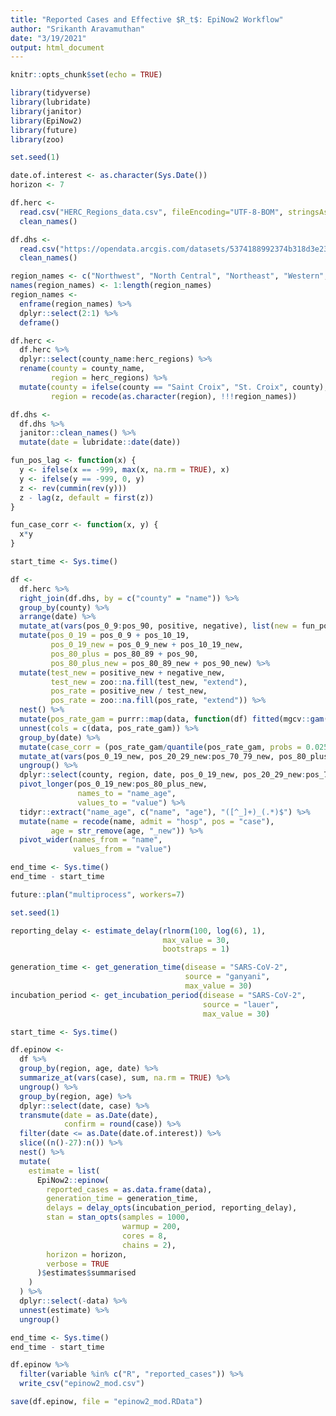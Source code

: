 ---
title: "Reported Cases and Effective $R_t$: EpiNow2 Workflow"
author: "Srikanth Aravamuthan"
date: "3/19/2021"
output: html_document
---

```{r setup, include=FALSE}
knitr::opts_chunk$set(echo = TRUE)

library(tidyverse)
library(lubridate)
library(janitor)
library(EpiNow2)
library(future)
library(zoo)

set.seed(1)

```

```{r}
date.of.interest <- as.character(Sys.Date())
horizon <- 7

```

```{r}
df.herc <- 
  read.csv("HERC_Regions_data.csv", fileEncoding="UTF-8-BOM", stringsAsFactors = FALSE) %>% 
  clean_names()

df.dhs <- 
  read.csv("https://opendata.arcgis.com/datasets/5374188992374b318d3e2305216ee413_12.csv", fileEncoding="UTF-8-BOM", stringsAsFactors = FALSE) %>% 
  clean_names()

```

```{r}
region_names <- c("Northwest", "North Central", "Northeast", "Western", "South Central", "Fox Valley", "Southeast")
names(region_names) <- 1:length(region_names)
region_names <- 
  enframe(region_names) %>% 
  dplyr::select(2:1) %>% 
  deframe()

df.herc <- 
  df.herc %>% 
  dplyr::select(county_name:herc_regions) %>% 
  rename(county = county_name,
         region = herc_regions) %>% 
  mutate(county = ifelse(county == "Saint Croix", "St. Croix", county),
         region = recode(as.character(region), !!!region_names))

df.dhs <- 
  df.dhs %>% 
  janitor::clean_names() %>% 
  mutate(date = lubridate::date(date))

```



```{r}
fun_pos_lag <- function(x) {
  y <- ifelse(x == -999, max(x, na.rm = TRUE), x)
  y <- ifelse(y == -999, 0, y)
  z <- rev(cummin(rev(y)))
  z - lag(z, default = first(z))
}

fun_case_corr <- function(x, y) {
  x*y
}

start_time <- Sys.time()

df <- 
  df.herc %>% 
  right_join(df.dhs, by = c("county" = "name")) %>% 
  group_by(county) %>% 
  arrange(date) %>% 
  mutate_at(vars(pos_0_9:pos_90, positive, negative), list(new = fun_pos_lag)) %>% 
  mutate(pos_0_19 = pos_0_9 + pos_10_19,
         pos_0_19_new = pos_0_9_new + pos_10_19_new,
         pos_80_plus = pos_80_89 + pos_90,
         pos_80_plus_new = pos_80_89_new + pos_90_new) %>% 
  mutate(test_new = positive_new + negative_new,
         test_new = zoo::na.fill(test_new, "extend"),
         pos_rate = positive_new / test_new,
         pos_rate = zoo::na.fill(pos_rate, "extend")) %>% 
  nest() %>% 
  mutate(pos_rate_gam = purrr::map(data, function(df) fitted(mgcv::gam(pos_rate ~ s(as.numeric(date)), data = df, family = "quasibinomial", weights = test_new)))) %>%
  unnest(cols = c(data, pos_rate_gam)) %>% 
  group_by(date) %>% 
  mutate(case_corr = (pos_rate_gam/quantile(pos_rate_gam, probs = 0.025, na.rm = TRUE))^0.1) %>% 
  mutate_at(vars(pos_0_19_new, pos_20_29_new:pos_70_79_new, pos_80_plus_new), ~fun_case_corr(., y = case_corr)) %>% 
  ungroup() %>% 
  dplyr::select(county, region, date, pos_0_19_new, pos_20_29_new:pos_70_79_new, pos_80_plus_new) %>% 
  pivot_longer(pos_0_19_new:pos_80_plus_new, 
               names_to = "name_age",
               values_to = "value") %>% 
  tidyr::extract("name_age", c("name", "age"), "([^_]+)_(.*)$") %>% 
  mutate(name = recode(name, admit = "hosp", pos = "case"),
         age = str_remove(age, "_new")) %>% 
  pivot_wider(names_from = "name",
              values_from = "value")

end_time <- Sys.time()
end_time - start_time

```

```{r}
future::plan("multiprocess", workers=7)

set.seed(1)

reporting_delay <- estimate_delay(rlnorm(100, log(6), 1),
                                  max_value = 30, 
                                  bootstraps = 1)

generation_time <- get_generation_time(disease = "SARS-CoV-2", 
                                       source = "ganyani", 
                                       max_value = 30)
incubation_period <- get_incubation_period(disease = "SARS-CoV-2", 
                                           source = "lauer", 
                                           max_value = 30)

```

```{r}
start_time <- Sys.time()

df.epinow <- 
  df %>% 
  group_by(region, age, date) %>% 
  summarize_at(vars(case), sum, na.rm = TRUE) %>% 
  ungroup() %>% 
  group_by(region, age) %>% 
  dplyr::select(date, case) %>%
  transmute(date = as.Date(date),
            confirm = round(case)) %>% 
  filter(date <= as.Date(date.of.interest)) %>% 
  slice((n()-27):n()) %>% 
  nest() %>% 
  mutate(
    estimate = list(
      EpiNow2::epinow(
        reported_cases = as.data.frame(data),
        generation_time = generation_time,
        delays = delay_opts(incubation_period, reporting_delay),
        stan = stan_opts(samples = 1000, 
                         warmup = 200, 
                         cores = 8, 
                         chains = 2),
        horizon = horizon,
        verbose = TRUE 
      )$estimates$summarised
    )
  ) %>% 
  dplyr::select(-data) %>% 
  unnest(estimate) %>% 
  ungroup()

end_time <- Sys.time()
end_time - start_time

```

```{r}
df.epinow %>% 
  filter(variable %in% c("R", "reported_cases")) %>% 
  write_csv("epinow2_mod.csv")

save(df.epinow, file = "epinow2_mod.RData")

```


